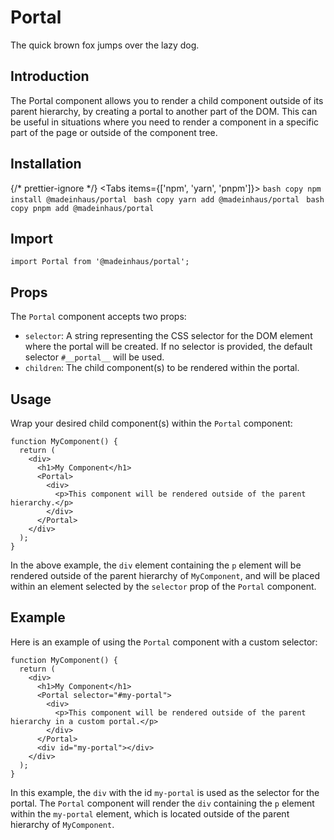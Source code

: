 # Portal

The quick brown fox jumps over the lazy dog.

## Introduction

The Portal component allows you to render a child component outside of its parent hierarchy, by creating a portal to another part of the DOM. This can be useful in situations where you need to render a component in a specific part of the page or outside of the component tree.

## Installation


{/* prettier-ignore */}
<Tabs items={['npm', 'yarn', 'pnpm']}>
    <Tab>
        ```bash copy
        npm install @madeinhaus/portal
        ```
    </Tab>
    <Tab>
        ```bash copy
        yarn add @madeinhaus/portal
        ```
    </Tab>
    <Tab>
        ```bash copy
        pnpm add @madeinhaus/portal
        ```
    </Tab>
</Tabs>

## Import

`import Portal from '@madeinhaus/portal';`

## Props

The `Portal` component accepts two props:

- `selector`: A string representing the CSS selector for the DOM element where the portal will be created. If no selector is provided, the default selector `#__portal__` will be used.
- `children`: The child component(s) to be rendered within the portal.

## Usage

Wrap your desired child component(s) within the `Portal` component:

```tsx copy showLineNumbers
function MyComponent() {
  return (
    <div>
      <h1>My Component</h1>
      <Portal>
        <div>
          <p>This component will be rendered outside of the parent hierarchy.</p>
        </div>
      </Portal>
    </div>
  );
}
```

In the above example, the `div` element containing the `p` element will be rendered outside of the parent hierarchy of `MyComponent`, and will be placed within an element selected by the `selector` prop of the `Portal` component.

## Example

Here is an example of using the `Portal` component with a custom selector:

```tsx copy showLineNumbers=true
function MyComponent() {
  return (
    <div>
      <h1>My Component</h1>
      <Portal selector="#my-portal">
        <div>
          <p>This component will be rendered outside of the parent hierarchy in a custom portal.</p>
        </div>
      </Portal>
      <div id="my-portal"></div>
    </div>
  );
}
```

In this example, the `div` with the id `my-portal` is used as the selector for the portal. The `Portal` component will render the `div` containing the `p` element within the `my-portal` element, which is located outside of the parent hierarchy of `MyComponent`.
